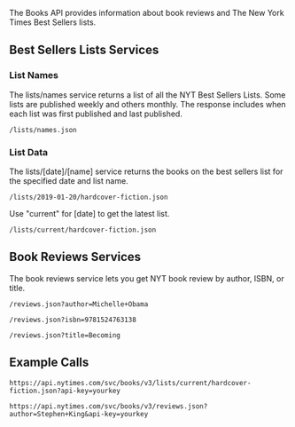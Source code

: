 The Books API provides information about book reviews and The New York Times Best Sellers lists.

## Best Sellers Lists Services
### List Names
The lists/names service returns a list of all the NYT Best Sellers Lists.  Some lists are published weekly and others monthly.  The response includes when each list was first published and last published.

```
/lists/names.json
```

### List Data

The lists/[date]/[name] service returns the books on the best sellers list for the specified date and list name.

```
/lists/2019-01-20/hardcover-fiction.json
```

Use "current" for [date] to get the latest list.
```
/lists/current/hardcover-fiction.json
```

## Book Reviews Services

The book reviews service lets you get NYT book review by author, ISBN, or title.

```
/reviews.json?author=Michelle+Obama
```

```
/reviews.json?isbn=9781524763138
```

```
/reviews.json?title=Becoming
```

## Example Calls

```
https://api.nytimes.com/svc/books/v3/lists/current/hardcover-fiction.json?api-key=yourkey
```

```
https://api.nytimes.com/svc/books/v3/reviews.json?author=Stephen+King&api-key=yourkey
```
